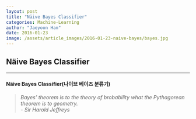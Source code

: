 ```yaml
---
layout: post
title: "Näive Bayes Classifier"
categories: Machine-Learning
author: "Jaeyoon Han"
date: 2016-01-23
image: /assets/article_images/2016-01-23-naive-bayes/bayes.jpg
---
```


## Näive Bayes Classifier

---

#### Näive Bayes Classifier(나이브 베이즈 분류기)

> *Bayes' theorem is to the theory of brobability what the Pythagorean theorem is to geometry.  
- Sir Harold Jeffreys*